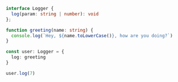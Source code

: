 ```typescript
 interface Logger {
   log(param: string | number): void
 };

 function greeting(name: string) {
   console.log(`Hey, ${name.toLowerCase()}, how are you doing?`)
 }

 const user: Logger = {
   log: greeting
 }

 user.log(7)
```
